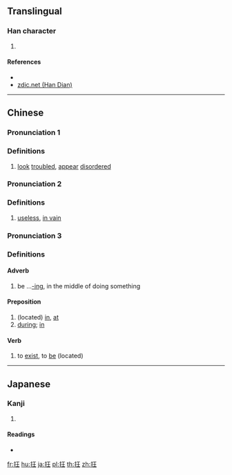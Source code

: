 {{character info/new}}
==Translingual==

===Han character===
{{Han char|rn=64|rad=手|as=04|sn=7|four=|canj=QMG|ids=⿰扌王}}

# {{defn|Han|sort=手04}}

====References====
* {{Han ref|kx=0420.060|dkj=11859|dj=0767.070|hdz=31833.010|uh=6282|ud=25218}}
* [http://www.zdic.net/z/1a/js/6282.htm zdic.net (Han Dian)]

----

==Chinese==
{{zh-forms}}

===Pronunciation 1===
{{zh-pron
|m=kuáng
|c=kong4,kwong4
|mc=
|oc=
|ma=
|cat=a
}}

===Definitions===
{{zh-hanzi}}

# [[look]] [[troubled]], [[appear]] [[disordered]]

===Pronunciation 2===
{{zh-pron
|m=wǎng
|c=
|ma=
|cat=a
}}

===Definitions===
{{zh-hanzi}}

# [[useless]], [[in vain]]

===Pronunciation 3===
{{zh-pron
|m=zài
|c=
|ma=
|cat=adv,prep,v
}}

===Definitions===

====Adverb====
{{zh-adv}}

# be ...[[-ing]], in the middle of doing something {{gloss|indicating an action in progress}}

====Preposition====
{{zh-prep}}

# (located) [[in]], [[at]]
# [[during]]; [[in]]

====Verb====
{{zh-verb}}

# to [[exist]], to [[be]] (located)

----

==Japanese==

===Kanji===
{{ja-kanji|grade=|rs=手04}}

# {{defn|lang=ja|sort=手04}}

====Readings====
* {{ja-readings|on=[[きょう]] (kyō), [[ごう]] (gō)|kun=[[くるう]] (kuruu), [[きちがい]] (kichigai)}}

[[fr:抂]]
[[hu:抂]]
[[ja:抂]]
[[pl:抂]]
[[th:抂]]
[[zh:抂]]